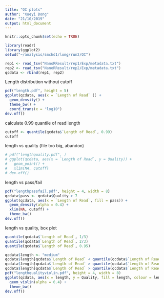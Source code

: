 ```yaml
---
title: "QC plots"
author: "Xueyi Dong"
date: "21/10/2019"
output: html_document
---
```


```r
knitr::opts_chunk$set(echo = TRUE)
```

```r
library(readr)
library(ggplot2)
setwd("~/analysis/smchd1/long/run2/QC")
```

```r
rep1 <- read_tsv("NanoRResult/rep1/Exp/metadata.txt")
rep2 <- read_tsv("NanoRResult/rep2/Exp/metadata.txt")
qcdata <- rbind(rep1, rep2)
```

Length distribution without cutoff

```r
pdf("length.pdf", height = 5)
ggplot(qcdata, aes(x = `Length of Read` )) +
  geom_density() +
  theme_bw() +
  coord_trans(x = "log10")
dev.off()
```


calculate 0.99 quantile of read length

```r
cutoff <- quantile(qcdata$`Length of Read`, 0.99)
cutoff
```

length vs quality (file too big, abandon)

```r
# pdf("lengthquality.pdf", )
# ggplot(qcdata, aes(x = `Length of Read`, y = Quality)) +
#   geom_point() +
#   xlim(NA, cutoff)
# dev.off()
```

length vs pass/fail

```r
pdf("lengthpassfail.pdf", height = 4, width = 8)
qcdata$pass <- qcdata$Quality > 7
ggplot(qcdata, aes(x = `Length of Read`, fill = pass)) +
  geom_density(alpha = 0.4) +
  xlim(NA, cutoff) +
  theme_bw()
dev.off()
```

length vs quality, box plot


```r
quantile(qcdata$`Length of Read`, 1/3)
quantile(qcdata$`Length of Read`, 2/3)
quantile(qcdata$`Length of Read`, 0.95)
```

```r
qcdata$length <- "medium"
qcdata$length[qcdata$`Length of Read` < quantile(qcdata$`Length of Read`, 1/3)] <- "short"
qcdata$length[qcdata$`Length of Read` > quantile(qcdata$`Length of Read`, 2/3)] <- "long"
qcdata$length[qcdata$`Length of Read` > quantile(qcdata$`Length of Read`, 0.95)] <- "extra long"
pdf("lengthqualityviolin.pdf", height = 4, width = 8)
ggplot(qcdata, aes(x = length, y = Quality, fill = length, colour = length)) +
  geom_violin(alpha = 0.4) +
  theme_bw()
dev.off()
```

